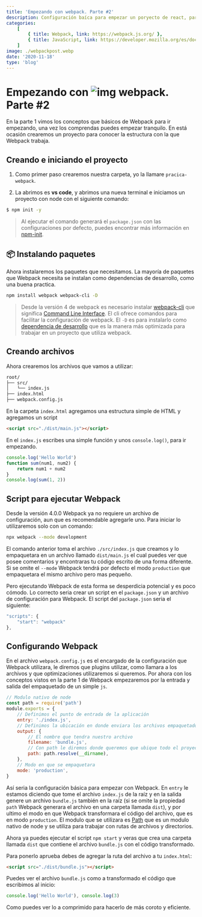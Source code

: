 ```yaml
---
title: 'Empezando con webpack. Parte #2'
description: Configuración baíca para empezar un poryecto de react, para css, imagenes y contenido en general.
categories:
    [
        { title: Webpack, link: https://webpack.js.org/ },
        { title: JavaScript, link: https://developer.mozilla.org/es/docs/Web/JavaScript },
    ]
image: ./webpackpost.webp
date: '2020-11-18'
type: 'blog'
---
```


# Empezando con ![img](https://www.vectorlogo.zone/logos/js_webpack/js_webpack-icon.svg) webpack. Parte #2

En la parte 1 vimos los conceptos que básicos de Webpack para ir empezando, una vez los comprendas puedes empezar tranquilo. En está ocasión crearemos un proyecto para conocer la estructura con la que Webpack trabaja.

## Creando e iniciando el proyecto

1. Como primer paso crearemos nuestra carpeta, yo la llamare `pracica-webpack`.

2. La abrimos es **vs code**, y abrimos una nueva terminal e iniciamos un proyecto con node con el siguiente comando:

```bash
$ npm init -y
```

> Al ejecutar el comando generará el `package.json` con las configuraciones por defecto, puedes encontrar más información en [npm-init](https://docs.npmjs.com/cli/v6/commands/npm-init).

## 📦 Instalando paquetes

Ahora instalaremos los paquetes que necesitamos. La mayoría de paquetes que Webpack necesita se instalan como dependencias de desarrollo, como una buena practica.

```bash
npm install webpack webpack-cli -D
```

> Desde la versión 4 de webpack es necesario instalar [webpack-cli](https://webpack.js.org/guides/installation/) que significa [Command Line Interface](https://webpack.js.org/api/cli/). El cli ofrece comandos para facilitar la configuración de webpack. El `-D` es para instalarlo como [dependencia de desarrollo](https://docs.npmjs.com/cli/v6/commands/npm-install) que es la manera más optimizada para trabajar en un proyecto que utiliza webpack.

## Creando archivos

Ahora crearemos los archivos que vamos a utilizar:

```tex
root/
├── src/
│   └── index.js
├── index.html
├── webpack.config.js
```

En la carpeta `index.html` agregamos una estructura simple de HTML y agregamos un script

```html
<script src="./dist/main.js"></script>
```

En el `index.js` escribes una simple función y unos `console.log()`, para ir empezando.

```js
console.log('Hello World')
function sum(num1, num2) {
	return num1 + num2
}
console.log(sum(1, 2))
```

## Script para ejecutar Webpack

Desde la versión 4.0.0 Webpack ya no requiere un archivo de configuración, aun que es recomendable agregarle uno. Para iniciar lo utilizaremos solo con un comando:

```bash
npx webpack --mode development
```

El comando anterior toma el archivo `./src/index.js` que creamos y lo empaquetara en un archivo llamado `dist/main.js` el cual puedes ver que posee comentarios y encontraras tu código escrito de una forma diferente. Si se omite el `--mode` Webpack tendrá por defecto el modo `production` que empaquetara el mismo archivo pero mas pequeño.

Pero ejecutando Webpack de esta forma se desperdicia potencial y es poco cómodo. Lo correcto seria crear un script en el `package.json` y un archivo de configuración para Webpack. El script del `package.json` seria el siguiente:

```javascript
"scripts": {
	"start": "webpack"
},
```

## Configurando Webpack

En el archivo `webpack.config.js` es el encargado de la configuración que Webpack utilizara, le diremos que plugins utilizar, como llamara a los archivos y que optimizaciones utilizaremos si queremos. Por ahora con los conceptos vistos en la parte 1 de Webpack empezaremos por la entrada y salida del empaquetado de un simple `js`.

```javascript
// Modulo nativo de node
const path = require('path')
module.exports = {
	// Definimos el punto de entrada de la aplicación
	entry: './index.js',
	// Definimos la ubicación en donde enviara los archivos empaquetados
	output: {
		// El nombre que tendra nuestro archivo
		filename: 'bundle.js',
		// Con path le diremos donde queremos que ubique todo el proyecto
		path: path.resolve(__dirname),
	},
	// Modo en que se empaquetara
	mode: 'production',
}
```

Así seria la configuración básica para empezar con Webpack. En `entry` le estamos diciendo que tome el archivo `index.js` de la raíz y en la salida genere un archivo `bundle.js` también en la raíz (si se omite la propiedad `path` Webpack generara el archivo en una carpeta llamada `dist`), y por ultimo el modo en que Webpack transformara el código del archivo, que es en modo `production`. El modulo que se utilizara es [Path](https://nodejs.org/api/path.html) que es un modulo nativo de node y se utiliza para trabajar con rutas de archivos y directorios.

Ahora ya puedes ejecutar el script `npm start` y veras que crea una carpeta llamada `dist` que contiene el archivo `bundle.js` con el código transformado.

Para ponerlo aprueba debes de agregar la ruta del archivo a tu `index.html`:

```html
<script src="./dist/bundle.js"></script>
```

Puedes ver el archivo `bundle.js` como a transformado el código que escribimos al inicio:

```js
console.log('Hello World'), console.log(3)
```

Como puedes ver lo a comprimido para hacerlo de más coroto y eficiente.

